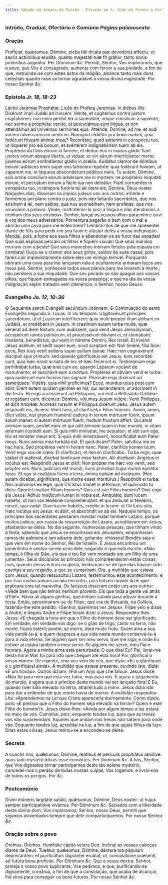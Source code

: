 ```yaml
---
title: Sábado da Semana da Paixão - Estação em S. João em frente à Porta Latina
---
```


### Intróito, Gradual, Ofertório e Comúnio <em>Página paixaosexta</em>

### Oração

<div class="grid grid-cols-2 gap-5">
  <span class="text-justify">
    Profíciat, quǽsumus, Dómine, plebs tibi dicáta piæ devotiónis afféctu: ut
    sacris actiónibus erudíta, quanto majestáti tuæ fit grátior, tanto donis
    potióribus augeátur. Per Dóminum <em>&c.</em>
  </span>
  <span class="text-justify">
    Permiti, Senhor, Vos imploramos, que o povo, que Vos é consagrado, aumente
    com fervor a sua piedade, a fim de que, instruindo-se com estes actos da
    religião, alcance tanto mais dons celestiais quanto mais se tornar agradável
    à vossa divina majestade. Por nosso Senhor <em>&c.</em>
  </span>
</div>

### Epístola <em>Jr. 18, 18-23</em>

<div class="grid grid-cols-2 gap-5">
  <span class="text-justify">Léctio Jeremíæ Prophétæ.</span>
  <span class="text-justify">Lição do Profeta Jeremias.</span>
  <span class="text-justify">
    In diébus illis: Dixérunt ímpii Judǽi ad ínvicem: Veníte, et cogitémus
    contra justum cogitatiónes: non enim períbit lex a sacerdóte, neque
    consílium a sapiénte, nec sermo a prophéta: veníte, et percutiámus eum
    lingua, et non attendámus ad univérsos sermónes ejus. Atténde, Dómine, ad
    me, et audi vocem adversariórum meórum. Numquid rédditur pro bono malum,
    quia fodérunt fóveam ánimæ meæ? Recordáre, quod stéterim in conspéctu tuo,
    ut lóquerer pro eis bonum, et avérterem indignatiónem tuam ab eis. Proptérea
    da fílios eórum in famem, et deduc eos in manus gládii: fiant uxóres eórum
    absque líberis, et víduæ: et viri eárum interficiántur morte: júvenes eórum
    confodiántur gládio in prǽlio. Audiátur clamor de dómibus eórum: addúces
    enim super eos latrónem repénte: quia fodérunt foveam, ut cáperent me, et
    láqueos abscondérunt pédibus meis. Tu autem, Dómine, scis omne consílium
    eórum advérsum me in mortem: ne propitiéris iniquitáti eórum, et peccátum
    eórum a fácie tua non deleátur. Fiant corruéntes in conspéctu tuo, in
    témpore furóris tui ab útere eis, Dómine, Deus noster.
  </span>
  <span class="text-justify">
    Naqueles dias, disseram os ímpios judeus uns aos outros: «Vinde e formemos
    um plano contra o justo, pois não faltarão sacerdotes, que nos ensinem a
    lei, nem sábios, que nos aconselhem, nem profetas, que nos anunciem a
    palavra. Vinde, maltratemo-lo com a língua e não atendamos a nenhum dos seus
    ensinos». Senhor, lançai os vossos olhos para mim e ouvi a voz dos meus
    adversários. Porventura pagarão o bem com o mal e abrirão uma cova para me
    enterrarem? Lembrai-Vos de que me apresentei diante de Vós para pedir em seu
    favor e afastar deles a vossa indignação. Mandai, pois, a fome aos seus
    filhos e abandonai-os ao furor das espadas! Que suas esposas percam os
    filhos e fiquem viúvas! Que seus maridos morram com a peste! Que seus
    mancebos morram feridos pela espada em combate! Ouça-se o clamor dos seus
    gritos, saídos de suas casas; pois fareis cair imprevistamente sobre eles um
    inimigo terrível. Porquanto abriram uma cova para me lançarem nela e
    ocultamente armaram laços aos meus pés. Senhor, conheceis todos seus planos
    para me levarem à morte ; não perdoeis a sua iniquidade. Que seu pecado se
    não apague aos vossos olhos; que fiquem esmagados na vossa presença; e que
    no dia da vossa indignação sejam tratados sem clemência, ó Senhor, nosso
    Deus».
  </span>
</div>

### Evangelho <em>Jo. 12, 10-36</em>

<div class="grid grid-cols-2 gap-5">
  <span class="text-justify">
    <span class="text-red-500">&#10016;</span> Sequéntia sancti Evangélii
    secúndum Joánnem.
  </span>
  <span class="text-justify">
    <span class="text-red-500">&#10016;</span> Continuação do santo Evangelho
    segundo S. Lucas.
  </span>
  <span class="text-justify">
    In illo témpore: Cogitavérunt príncipes sacerdótum, ut et Lázarum
    interfícerent: quia multi propter illum abíbant ex Judǽis, et credébant in
    Jesum. In crastínum autem turba multa, quæ vénerat ad diem festum, cum
    audíssent, quia venit Jesus Jerosólymam, accepérunt ramos palmárum, et
    processérunt óbviam ei, et clamábant: Hosánna, benedíctus, qui venit in
    nómine Dómini, Rex Israël. Et invénit Jesus aséllum, et sedit super eum,
    sicut scriptum est: Noli timére, fília Sion: ecce, Rex tuus venit sedens
    super pullum ásinæ. Hæc non cognovérunt discípuli ejus primum: sed quando
    glorificátus est Jesus, tunc recordáti sunt, quia hæc erant scripta de eo:
    et hæc fecérunt ei. Testimónium ergo perhibébat turba, quæ erat cum eo,
    quando Lázarum vocávit de monuménto, et suscitávit eum a mórtuis. Proptérea
    et óbviam venit ei turba: quia audiérunt eum fecísse hoc signum. Pharisǽi
    ergo dixérunt ad semetípsos: Vidétis, quia nihil profícimus? Ecce, mundus
    totus post eum ábiit. Erant autem quidam gentíles ex his, qui ascénderant,
    ut adorárent in die festo. Hi ergo accessérunt ad Philíppum, qui erat a
    Bethsáida Galilǽæ: et rogábant eum, dicéntes: Dómine, vólumus Jesum vidére.
    Venit Philíppus, et dicit Andréæ: Andréas rursum et Philíppus dixérunt Jesu.
    Jesus autem respóndit eis, dicens: Venit hora, ut clarificétur Fílius
    hóminis. Amen, amen, dico vobis, nisi granum fruménti cadens in terram
    mórtuum fúerit, ipsum solum manet: si autem mórtuum fúerit, multum fructum
    affert. Qui amat ánimam suam, perdet eam: et qui odit ánimam suam in hoc
    mundo, in vitam ætérnam custódit eam. Si quis mihi minístrat, me sequátur:
    et ubi sum ego, illic et miníster meus erit. Si quis mihi ministráverit,
    honorificábit eum Pater meus. Nunc anima mea turbáta est. Et quid dicam?
    Pater, salvífica me ex hac hora. Sed proptérea veni in horam hanc. Pater,
    clarífica nomen tuum. Venit ergo vox de cœlo: Et clarificávi, et íterum
    clarificábo. Turba ergo, quæ stabat et audíerat, dicebat tonítruum esse
    factum. Alii dicébant: Angelus ei locútus est. Respóndit Jesus et dixit: Non
    propter me hæc vox venit, sed propter vos. Nunc judícium est mundi, nunc
    princeps hujus mundi ejiciétur foras. Et ego si exaltátus fúero a terra,
    ómnia traham ad meípsum. (Hoc autem dicebat, signíficans, qua morte esset
    moritúrus.) Respóndit ei turba: Nos audívimus ex lege, quia Christus manet
    in ætérnum, et quómodo tu dicis: Oportet exaltári Fílium hominis? Quis est
    iste Fílius hominis? Dixit ergo eis Jesus: Adhuc módicum lumen in vobis est.
    Ambuláte, dum lucem habétis, ut non vos ténebræ comprehéndant: et qui
    ámbulat in ténebris, nescit, quo vadat. Dum lucem habétis, crédite in lucem:
    ut fílii lucis sitis. Hæc locútus est Jesus: et ábiit, et abscóndit se ab
    eis.
  </span>
  <span class="text-justify">
    Naquele tempo, os príncipes dos sacerdotes pensaram mandar matar também
    Lázaro, porque muitos judeus, por causa da ressurreição de Lázaro,
    acreditavam em Jesus, afastando-se deles. No dia seguinte, numerosas
    pessoas, que tinham vindo à festa, sabendo que Jesus se encontrava em
    Jerusalém, empunharam ramos de palmeira e iam adiante dele, gritando:
    «Hosana! Bendito seja o que vem em nome do Senhor, Rei de Israel!». E Jesus
    encontrou um jumentinho e sentou-se em cima dele, segundo o que está
    escrito: «Não temas, ó filha de Sião, eis que o teu Rei vem montado em um
    filho de uma jumenta». Seus discípulos ao princípio não compreenderam estas
    coisas; mas, quando Jesus entrou na glória, lembraram-se de que elas haviam
    sido escritas a seu respeito, e que se cumpriram. Ora, a multidão que estava
    com Jesus, quando ressuscitou Lázaro, testemunhou este acontecimento; e por
    isso muitos vieram ao seu encontro, pois tinham ouvido dizer que praticara
    uma tal maravilha. Os fariseus disseram então uns aos outros: «Vede bem que
    não temos nenhum proveito. Eis que toda a gente vai atrás d’Ele!». Havia ali
    alguns gentios, que tinham subido para adorar durante a festa. Então,
    aproximaram-se de Filipe, que era de Betsaida, na Galileia, fazendo-lhe este
    pedido: «Senhor, queremos ver Jesus». Filipe veio e disse a André; e depois
    André e Filipe foram dizer a Jesus. Respondeu-lhes Jesus: «É chegada a hora
    em que o Filho do homem deve ser glorificado. Em verdade, em verdade vos
    digo: se o grão de trigo, caído na terra, não morre, ficará estéril; porém,
    se morre, dará muito fruto. Quem ama a sua vida perdê-la-á; e quem despreza
    a sua vida neste mundo conservá-la-á para a vida eterna. Se alguém quer ser
    meu servo, que me siga; e onde Eu estiver aí estará também o meu servo. Se
    alguém me servir, meu Pai o honrará. Agora a minha alma está perturbada. O
    que direi Eu? Pai, livrai-me desta hora! Mas foi para isto que cheguei até
    esta hora! Pai, glorificai o vosso nome». De repente, uma voz veio do céu,
    que dizia: «Eu o glorifiquei e o glorificarei ainda». A multidão que estava
    presente, ouvindo isto, dizia: «É um trovão». Outros diziam: «Foi um Anjo
    que Lhe falou». Jesus disse: «Não foi para mim que esta voz falou, mas para
    vós. É agora o julgamento do mundo; é agora que o príncipe deste mundo vai
    ser lançado fora! E Eu, quando tiver sido elevado na terra, atrairei tudo a
    mim». Jesus dizia isto para dar a entender de que morte havia de morrer. A
    multidão respondeu-Lhe: «Aprendemos na Lei que Cristo apareceria
    eternamente. Como dizeis, pois: «É preciso que o Filho do homem seja elevado
    na terra»? Quem é este Filho do homem?». Jesus disse-lhes: «Ainda por algum
    tempo a luz estará no meio de vós. Caminhai, pois, enquanto tendes luz, para
    que as trevas vos não surpreendam. Aqueles que andam nas trevas não sabem
    para onde vão. Enquanto tendes luz, acreditai na luz, a fim de que sejais
    filhos da luz». Ditas estas coisas, Jesus retirou-se e escondeu-se deles.
  </span>
</div>

### Secreta

<div class="grid grid-cols-2 gap-5">
  <span class="text-justify">
    A cunctis nos, quǽsumus, Dómine, reátibus et perículis propitiátus absólve:
    quos tanti mystérii tríbuis esse consórtes. Per Dóminum <em>&c.</em>
  </span>
  <span class="text-justify">
    A nós, Senhor, que Vos dignastes tornar participantes deste tão solene
    mystério, concedei-nos o perdão de todas nossas culpas, Vos rogamos, e
    livrai-nos de todos os perigos. Por <em>&c.</em>
  </span>
</div>

### Postcomúnio

<div class="grid grid-cols-2 gap-5">
  <span class="text-justify">
    Divíni múneris largitáte satiáti, quǽsumus, Dómine, Deus noster: ut hujus
    semper participatióne vivámus. Per Dóminum <em>&c.</em>
  </span>
  <span class="text-justify">
    Saciados com a liberdade deste divino dom, Vos imploramos, Senhor, nosso
    Deus, permiti que sejamos aviventados sempre que dele comparticiparmos. Por
    nosso Senhor <em>&c.</em>
  </span>
</div>

### Oração sobre o povo

<div class="grid grid-cols-2 gap-5">
  <span class="text-red-500 text-center">Orémus.</span>
  <span class="text-red-500 text-center">Oremos.</span>
  <span class="text-justify">Humiliáte cápita vestra Deo.</span>
  <span class="text-justify">Inclinai as vossas cabeças diante de Deus.</span>
  <span class="text-justify">
    Tueátur, quǽsumus, Dómine, déxtera tua pópulum deprecántem: et purificátum
    dignánter erúdiat; ut, consolatióne præsénti, ad futúra bona profíciat. Per
    Dóminum <em>&c.</em>
  </span>
  <span class="text-justify">
    Que a vossa dextra, Senhor, proteja o vosso povo suplicante, Vos pedimos, e
    que, purificando-se dignamente, o instrua, a fim de que a consolação, que
    acaba de alcançar, lhe sirva para conseguir os bens futuros. Por nosso
    Senhor <em>&c.</em>
  </span>
</div>
